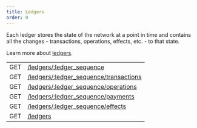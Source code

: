 ```yaml
---
title: Ledgers
order: 0
---
```



Each ledger stores the state of the network at a point in time and contains all the changes - transactions, operations, effects, etc. - to that state.

Learn more about [ledgers](/docs/glossary/#ledger).

<EndpointsTable title="Endpoints">

|     |                                                              |
| --- | ------------------------------------------------------------ |
| GET | [/ledgers/:ledger_sequence](../retrieve-a-ledger.api.mdx)                    |
| GET | [/ledgers/:ledger_sequence/transactions](../retrieve-a-ledgers-transactions.api.mdx) |
| GET | [/ledgers/:ledger_sequence/operations](../retrieve-a-ledgers-operations.api.mdx)     |
| GET | [/ledgers/:ledger_sequence/payments](../retrieve-a-ledgers-payments.api.mdx)         |
| GET | [/ledgers/:ledger_sequence/effects](../retrieve-a-ledgers-effects.api.mdx)           |
| GET | [/ledgers](../list-all-ledgers.api.mdx)                                       |

</EndpointsTable>
